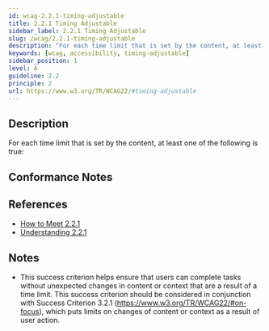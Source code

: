 ```yaml
---
id: wcag-2.2.1-timing-adjustable
title: 2.2.1 Timing Adjustable
sidebar_label: 2.2.1 Timing Adjustable
slug: /wcag/2.2.1-timing-adjustable
description: "For each time limit that is set by the content, at least one of the following is true:"
keywords: [wcag, accessibility, timing-adjustable]
sidebar_position: 1
level: A
guideline: 2.2
principle: 2
url: https://www.w3.org/TR/WCAG22/#timing-adjustable
---
```


## Description

For each time limit that is set by the content, at least one of the following is true:

## Conformance Notes

<Project name="ads">
  <Support></Support>
</Project>

<Project name="scix">
  <Support></Support>
</Project>

## References

- [How to Meet 2.2.1](https://www.w3.org/WAI/WCAG22/quickref/#timing-adjustable)
- [Understanding 2.2.1](https://www.w3.org/WAI/WCAG22/Understanding/timing-adjustable.html)

## Notes

- This success criterion helps ensure that users can complete tasks without unexpected changes in content or context that are a result of a time limit. This success criterion should be considered in conjunction with Success Criterion 3.2.1 (https://www.w3.org/TR/WCAG22/#on-focus), which puts limits on changes of content or context as a result of user action.
